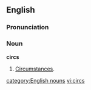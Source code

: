 ==English==
===Pronunciation===
{{IPA|/sɜːks/}}

===Noun===
'''circs''' {{pluralia tantum}}

# {{informal|dated}} [[circumstances|Circumstances]].

[[category:English nouns]]
[[vi:circs]]
